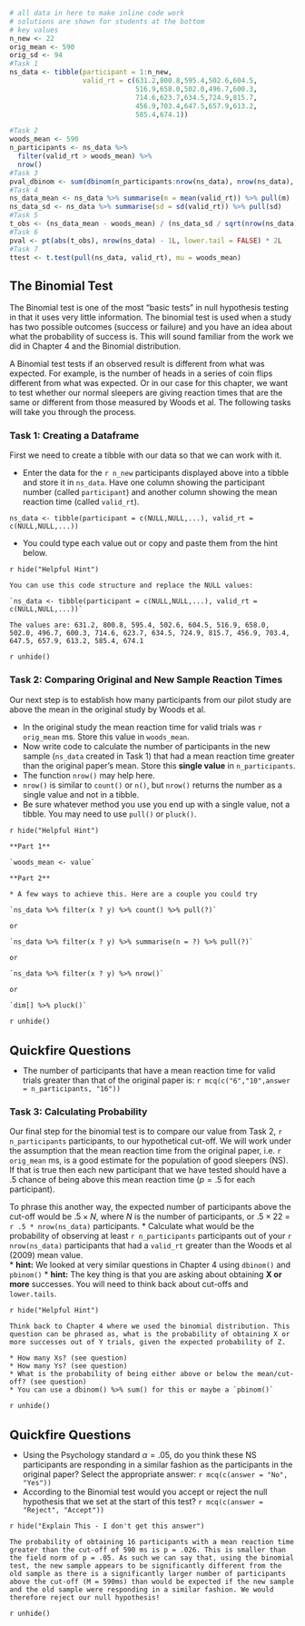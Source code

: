 
```r
# all data in here to make inline code work 
# solutions are shown for students at the bottom
# key values
n_new <- 22
orig_mean <- 590
orig_sd <- 94
#Task 1
ns_data <- tibble(participant = 1:n_new,
                  valid_rt = c(631.2,800.8,595.4,502.6,604.5,
                               516.9,658.0,502.0,496.7,600.3,
                               714.6,623.7,634.5,724.9,815.7,
                               456.9,703.4,647.5,657.9,613.2,
                               585.4,674.1))

#Task 2
woods_mean <- 590
n_participants <- ns_data %>%
  filter(valid_rt > woods_mean) %>%
  nrow()
#Task 3
pval_dbinom <- sum(dbinom(n_participants:nrow(ns_data), nrow(ns_data), .5))
#Task 4
ns_data_mean <- ns_data %>% summarise(m = mean(valid_rt)) %>% pull(m)  
ns_data_sd <- ns_data %>% summarise(sd = sd(valid_rt)) %>% pull(sd) 
#Task 5
t_obs <- (ns_data_mean - woods_mean) / (ns_data_sd / sqrt(nrow(ns_data)))
#Task 6
pval <- pt(abs(t_obs), nrow(ns_data) - 1L, lower.tail = FALSE) * 2L
#Task 7
ttest <- t.test(pull(ns_data, valid_rt), mu = woods_mean)
```


## The Binomial Test

The Binomial test is one of the most "basic tests" in null hypothesis testing in that it uses very little information. The binomial test is used when a study has two possible outcomes (success or failure) and you have an idea about what the probability of success is. This will sound familiar from the work we did in Chapter 4 and the Binomial distribution. 

A Binomial test tests if an observed result is different from what was expected. For example, is the number of heads in a series of coin flips different from what was expected. Or in our case for this chapter, we want to test whether our normal sleepers are giving reaction times that are the same or different from those measured by Woods et al. The following tasks will take you through the process.

### Task 1: Creating a Dataframe {#Ch6PreClassQueT1}

First we need to create a tibble with our data so that we can work with it.

* Enter the data for the `r n_new` participants displayed above into a tibble and store it in `ns_data`.  Have one column showing the participant number (called `participant`) and another column showing the mean reaction time (called `valid_rt`).

`ns_data <- tibble(participant = c(NULL,NULL,...), valid_rt = c(NULL,NULL,...))`

* You could type each value out or copy and paste them from the hint below.

`r hide("Helpful Hint")`
```block
You can use this code structure and replace the NULL values:

`ns_data <- tibble(participant = c(NULL,NULL,...), valid_rt = c(NULL,NULL,...))`

The values are: 631.2, 800.8, 595.4, 502.6, 604.5, 516.9, 658.0, 502.0, 496.7, 600.3, 714.6, 623.7, 634.5, 724.9, 815.7, 456.9, 703.4, 647.5, 657.9, 613.2, 585.4, 674.1
```
`r unhide()`
<br>

### Task 2: Comparing Original and New Sample Reaction Times {#Ch6PreClassQueT2}

Our next step is to establish how many participants from our pilot study are above the mean in the original study by Woods et al.  

* In the original study the mean reaction time for valid trials was `r orig_mean` ms. Store this value in `woods_mean`.  
* Now write code to calculate the number of participants in the new sample (`ns_data` created in Task 1) that had a mean reaction time greater than the original paper's mean. Store this **single value** in `n_participants`. 
* The function `nrow()` may help here.
* `nrow()` is similar to `count()` or `n()`, but `nrow()` returns the number as a single value and not in a tibble. 
* Be sure whatever method you use you end up with a single value, not a tibble. You may need to use `pull()` or `pluck()`.

`r hide("Helpful Hint")`
```block

**Part 1**

`woods_mean <- value`

**Part 2**

* A few ways to achieve this. Here are a couple you could try

`ns_data %>% filter(x ? y) %>% count() %>% pull(?)`

or

`ns_data %>% filter(x ? y) %>% summarise(n = ?) %>% pull(?)`

or

`ns_data %>% filter(x ? y) %>% nrow()`

or

`dim[] %>% pluck()`

```
`r unhide()`

<br>
<span style="font-size: 22px; font-weight: bold; color: var(--green);">Quickfire Questions</span>  

* The number of participants that have a mean reaction time for valid trials greater than that of the original paper is: `r mcq(c("6","10",answer = n_participants, "16"))`


### Task 3: Calculating Probability {#Ch6PreClassQueT3}

Our final step for the binomial test is to compare our value from Task 2, `r n_participants` participants, to our hypothetical cut-off. We will work under the assumption that the mean reaction time from the original paper, i.e. `r orig_mean` ms, is a good estimate for the population of good sleepers (NS). If that is true then each new participant that we have tested should have a .5 chance of being above this mean reaction time ($p = .5$ for each participant).  

To phrase this another way, the expected number of participants above the cut-off would be $.5 \times N$, where $N$ is the number of participants, or $.5 \times 22$ = `r .5 * nrow(ns_data)` participants. 
* Calculate what would be the probability of observing at least `r n_participants` participants out of your `r nrow(ns_data)` participants that had a `valid_rt` greater than the Woods et al (2009) mean value.  
* **hint:** We looked at very similar questions in Chapter 4 using `dbinom()` and `pbinom()` 
* **hint:** The key thing is that you are asking about obtaining **X or more** successes. You will need to think back about cut-offs and `lower.tails`. 

`r hide("Helpful Hint")`
```block
Think back to Chapter 4 where we used the binomial distribution. This question can be phrased as, what is the probability of obtaining X or more successes out of Y trials, given the expected probability of Z.

* How many Xs? (see question)
* How many Ys? (see question)
* What is the probability of being either above or below the mean/cut-off? (see question)
* You can use a dbinom() %>% sum() for this or maybe a `pbinom()`
```
`r unhide()`

<br>
<span style="font-size: 22px; font-weight: bold; color: var(--green);">Quickfire Questions</span>  

* Using the Psychology standard $\alpha = .05$, do you think these NS participants are responding in a similar fashion as the participants in the original paper? Select the appropriate answer: `r mcq(c(answer = "No", "Yes"))`
* According to the Binomial test would you accept or reject the null hypothesis that we set at the start of this test? `r mcq(c(answer = "Reject", "Accept"))`

`r hide("Explain This - I don't get this answer")`
```block
The probability of obtaining 16 participants with a mean reaction time greater than the cut-off of 590 ms is p = .026. This is smaller than the field norm of p = .05. As such we can say that, using the binomial test, the new sample appears to be significantly different from the old sample as there is a significantly larger number of participants above the cut-off (M = 590ms) than would be expected if the new sample and the old sample were responding in a similar fashion. We would therefore reject our null hypothesis!
```
`r unhide()`
